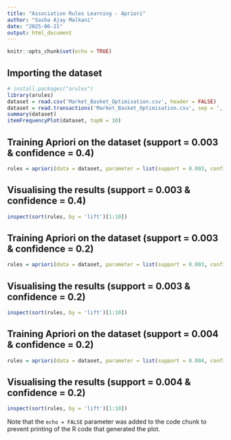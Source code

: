 ```yaml
---
title: "Association Rules Learning - Apriori"
author: "Sasha Ajay Malkani"
date: "2025-06-21"
output: html_document
---
```


```r
knitr::opts_chunk$set(echo = TRUE)
```

## Importing the dataset

```r
# install.packages("arules")
library(arules)
dataset = read.csv('Market_Basket_Optimisation.csv', header = FALSE)
dataset = read.transactions('Market_Basket_Optimisation.csv', sep = ',', rm.duplicates = TRUE)
summary(dataset)
itemFrequencyPlot(dataset, topN = 10)
```

## Training Apriori on the dataset (support = 0.003 & confidence = 0.4)

```r
rules = apriori(data = dataset, parameter = list(support = 0.003, confidence = 0.4))

```

## Visualising the results (support = 0.003 & confidence = 0.4)

```r
inspect(sort(rules, by = 'lift')[1:10])
```

## Training Apriori on the dataset (support = 0.003 & confidence = 0.2)

```r
rules = apriori(data = dataset, parameter = list(support = 0.003, confidence = 0.2))

```

## Visualising the results (support = 0.003 & confidence = 0.2)

```r
inspect(sort(rules, by = 'lift')[1:10])
```

## Training Apriori on the dataset (support = 0.004 & confidence = 0.2)

```r
rules = apriori(data = dataset, parameter = list(support = 0.004, confidence = 0.2))

```

## Visualising the results (support = 0.004 & confidence = 0.2)

```r
inspect(sort(rules, by = 'lift')[1:10])
```

Note that the `echo = FALSE` parameter was added to the code chunk to prevent printing of the R code that generated the plot.

